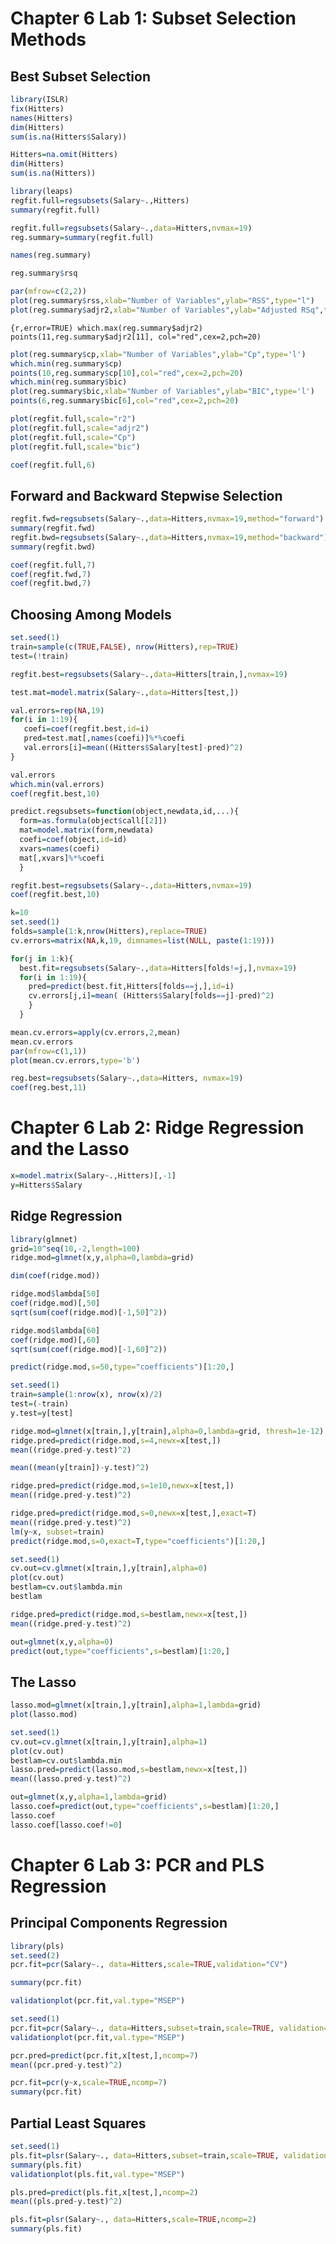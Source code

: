 # Chapter 6 Lab 1: Subset Selection Methods

## Best Subset Selection
```r
library(ISLR)
fix(Hitters)
names(Hitters)
dim(Hitters)
sum(is.na(Hitters$Salary))
```

```r
Hitters=na.omit(Hitters)
dim(Hitters)
sum(is.na(Hitters))
```

```r
library(leaps)
regfit.full=regsubsets(Salary~.,Hitters)
summary(regfit.full)
```

```r
regfit.full=regsubsets(Salary~.,data=Hitters,nvmax=19)
reg.summary=summary(regfit.full)
```

```r
names(reg.summary)
```

```r
reg.summary$rsq
```


```r
par(mfrow=c(2,2))
plot(reg.summary$rss,xlab="Number of Variables",ylab="RSS",type="l")
plot(reg.summary$adjr2,xlab="Number of Variables",ylab="Adjusted RSq",type="l")
```

```{r,error=TRUE)
which.max(reg.summary$adjr2)
points(11,reg.summary$adjr2[11], col="red",cex=2,pch=20)
```

```r
plot(reg.summary$cp,xlab="Number of Variables",ylab="Cp",type='l')
which.min(reg.summary$cp)
points(10,reg.summary$cp[10],col="red",cex=2,pch=20)
which.min(reg.summary$bic)
plot(reg.summary$bic,xlab="Number of Variables",ylab="BIC",type='l')
points(6,reg.summary$bic[6],col="red",cex=2,pch=20)
```

```r
plot(regfit.full,scale="r2")
plot(regfit.full,scale="adjr2")
plot(regfit.full,scale="Cp")
plot(regfit.full,scale="bic")
```

```r
coef(regfit.full,6)
```


## Forward and Backward Stepwise Selection
```r
regfit.fwd=regsubsets(Salary~.,data=Hitters,nvmax=19,method="forward")
summary(regfit.fwd)
regfit.bwd=regsubsets(Salary~.,data=Hitters,nvmax=19,method="backward")
summary(regfit.bwd)
```

```r
coef(regfit.full,7)
coef(regfit.fwd,7)
coef(regfit.bwd,7)
```


## Choosing Among Models
```r
set.seed(1)
train=sample(c(TRUE,FALSE), nrow(Hitters),rep=TRUE)
test=(!train)
```

```r
regfit.best=regsubsets(Salary~.,data=Hitters[train,],nvmax=19)
```

```r
test.mat=model.matrix(Salary~.,data=Hitters[test,])
```

```r
val.errors=rep(NA,19)
for(i in 1:19){
   coefi=coef(regfit.best,id=i)
   pred=test.mat[,names(coefi)]%*%coefi
   val.errors[i]=mean((Hitters$Salary[test]-pred)^2)
}
```

```r
val.errors
which.min(val.errors)
coef(regfit.best,10)
```

```r
predict.regsubsets=function(object,newdata,id,...){
  form=as.formula(object$call[[2]])
  mat=model.matrix(form,newdata)
  coefi=coef(object,id=id)
  xvars=names(coefi)
  mat[,xvars]%*%coefi
  }
```

```r
regfit.best=regsubsets(Salary~.,data=Hitters,nvmax=19)
coef(regfit.best,10)
```

```r
k=10
set.seed(1)
folds=sample(1:k,nrow(Hitters),replace=TRUE)
cv.errors=matrix(NA,k,19, dimnames=list(NULL, paste(1:19)))
```

```r
for(j in 1:k){
  best.fit=regsubsets(Salary~.,data=Hitters[folds!=j,],nvmax=19)
  for(i in 1:19){
    pred=predict(best.fit,Hitters[folds==j,],id=i)
    cv.errors[j,i]=mean( (Hitters$Salary[folds==j]-pred)^2)
    }
  }
```

```r
mean.cv.errors=apply(cv.errors,2,mean)
mean.cv.errors
par(mfrow=c(1,1))
plot(mean.cv.errors,type='b')
```

```r
reg.best=regsubsets(Salary~.,data=Hitters, nvmax=19)
coef(reg.best,11)
```




# Chapter 6 Lab 2: Ridge Regression and the Lasso
```r
x=model.matrix(Salary~.,Hitters)[,-1]
y=Hitters$Salary
```

## Ridge Regression
```r
library(glmnet)
grid=10^seq(10,-2,length=100)
ridge.mod=glmnet(x,y,alpha=0,lambda=grid)
```

```r
dim(coef(ridge.mod))
```

```r
ridge.mod$lambda[50]
coef(ridge.mod)[,50]
sqrt(sum(coef(ridge.mod)[-1,50]^2))
```

```r
ridge.mod$lambda[60]
coef(ridge.mod)[,60]
sqrt(sum(coef(ridge.mod)[-1,60]^2))
```

```r
predict(ridge.mod,s=50,type="coefficients")[1:20,]
```

```r
set.seed(1)
train=sample(1:nrow(x), nrow(x)/2)
test=(-train)
y.test=y[test]
```

```r
ridge.mod=glmnet(x[train,],y[train],alpha=0,lambda=grid, thresh=1e-12)
ridge.pred=predict(ridge.mod,s=4,newx=x[test,])
mean((ridge.pred-y.test)^2)
```

```r
mean((mean(y[train])-y.test)^2)
```

```r
ridge.pred=predict(ridge.mod,s=1e10,newx=x[test,])
mean((ridge.pred-y.test)^2)
```

```r
ridge.pred=predict(ridge.mod,s=0,newx=x[test,],exact=T)
mean((ridge.pred-y.test)^2)
lm(y~x, subset=train)
predict(ridge.mod,s=0,exact=T,type="coefficients")[1:20,]
```

```r
set.seed(1)
cv.out=cv.glmnet(x[train,],y[train],alpha=0)
plot(cv.out)
bestlam=cv.out$lambda.min
bestlam
```

```r
ridge.pred=predict(ridge.mod,s=bestlam,newx=x[test,])
mean((ridge.pred-y.test)^2)
```

```r
out=glmnet(x,y,alpha=0)
predict(out,type="coefficients",s=bestlam)[1:20,]
```

## The Lasso
```r
lasso.mod=glmnet(x[train,],y[train],alpha=1,lambda=grid)
plot(lasso.mod)
```

```r
set.seed(1)
cv.out=cv.glmnet(x[train,],y[train],alpha=1)
plot(cv.out)
bestlam=cv.out$lambda.min
lasso.pred=predict(lasso.mod,s=bestlam,newx=x[test,])
mean((lasso.pred-y.test)^2)
```

```r
out=glmnet(x,y,alpha=1,lambda=grid)
lasso.coef=predict(out,type="coefficients",s=bestlam)[1:20,]
lasso.coef
lasso.coef[lasso.coef!=0]
```

# Chapter 6 Lab 3: PCR and PLS Regression

## Principal Components Regression
```r
library(pls)
set.seed(2)
pcr.fit=pcr(Salary~., data=Hitters,scale=TRUE,validation="CV")
```

```r
summary(pcr.fit)
```

```r
validationplot(pcr.fit,val.type="MSEP")
```

```r
set.seed(1)
pcr.fit=pcr(Salary~., data=Hitters,subset=train,scale=TRUE, validation="CV")
validationplot(pcr.fit,val.type="MSEP")
```

```r
pcr.pred=predict(pcr.fit,x[test,],ncomp=7)
mean((pcr.pred-y.test)^2)
```

```r
pcr.fit=pcr(y~x,scale=TRUE,ncomp=7)
summary(pcr.fit)
```

## Partial Least Squares
```r
set.seed(1)
pls.fit=plsr(Salary~., data=Hitters,subset=train,scale=TRUE, validation="CV")
summary(pls.fit)
validationplot(pls.fit,val.type="MSEP")
```

```r
pls.pred=predict(pls.fit,x[test,],ncomp=2)
mean((pls.pred-y.test)^2)
```

```r
pls.fit=plsr(Salary~., data=Hitters,scale=TRUE,ncomp=2)
summary(pls.fit)
```
